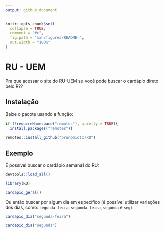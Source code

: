 ```yaml
---
output: github_document
---
```


<!-- README.md is generated from README.Rmd. Please edit that file -->

```r
knitr::opts_chunk$set(
  collapse = TRUE,
  comment = "#>",
  fig.path = "man/figures/README-",
  out.width = "100%"
)
```

# RU - UEM

<!-- badges: start -->
<!-- badges: end -->

Pra que acessar o site do RU-UEM se você pode buscar o cardápio direto pelo R??

## Instalação

Baixe o pacote usando a função:

``` r
if (!requireNamespace("remotes"), quietly = TRUE){
  install.packages("remotes")}
    
remotes::install_github("brunomioto/RU")
```

## Exemplo

É possível buscar o cardápio semanal do RU:

```r
devtools::load_all()
```


```r
library(RU)

cardapio_geral()
```


Ou então buscar por algum dia em específico (é possível utilizar variações dos dias, como: `segunda-feira`, `segunda feira`, `segunda` e `seg`)
```r
cardapio_dia("segunda-feira")

cardapio_dia("segunda")
```

